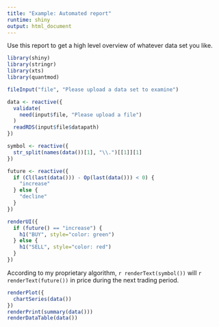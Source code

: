 ```yaml
---
title: "Example: Automated report"
runtime: shiny
output: html_document
---
```


Use this report to get a high level overview of whatever data set you like.

```r
library(shiny)
library(stringr)
library(xts)
library(quantmod)

fileInput("file", "Please upload a data set to examine")

data <- reactive({
  validate(
    need(input$file, "Please upload a file")
  )
  readRDS(input$file$datapath)
})

symbol <- reactive({
  str_split(names(data())[1], "\\.")[[1]][1]
})

future <- reactive({
  if (Cl(last(data())) - Op(last(data())) < 0) {
    "increase"
  } else {
    "decline"
  }
})
```

```r
renderUI({
  if (future() == "increase") {
    h1("BUY", style="color: green")
  } else {
    h1("SELL", style="color: red")
  }
})
```

According to my proprietary algorithm, `r renderText(symbol())` will `r renderText(future())` in price during the next trading period.

```r
renderPlot({
  chartSeries(data())
})
renderPrint(summary(data()))
renderDataTable(data())
```

